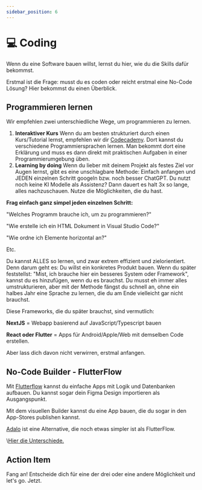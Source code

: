 ```yaml
---
sidebar_position: 6
---
```


# 💻 Coding

<Admonition type="info" icon="🤯">
  Wenn du eine Software bauen willst, lernst du hier, wie du die Skills dafür
  bekommst.
</Admonition>

Erstmal ist die Frage: musst du es coden oder reicht erstmal eine No-Code Lösung?
Hier bekommst du einen Überblick.

## Programmieren lernen

Wir empfehlen zwei unterschiedliche Wege, um programmieren zu lernen.

1. **Interaktiver Kurs**
   Wenn du am besten strukturiert durch einen Kurs/Tutorial lernst, empfehlen wir dir [Codecademy](https://codecademy.com). Dort kannst du verschiedene Programmiersprachen lernen. Man bekommt dort eine Erklärung und muss es dann direkt mit praktischen Aufgaben in einer Programmierumgebung üben.
2. **Learning by doing**
   Wenn du lieber mit deinem Projekt als festes Ziel vor Augen lernst, gibt es eine unschlagbare Methode: Einfach anfangen und JEDEN einzelnen Schritt googeln bzw. noch besser ChatGPT. Du nutzt noch keine KI Modelle als Assistenz? Dann dauert es halt 3x so lange, alles nachzuschauen. Nutze die Möglichkeiten, die du hast.

**Frag einfach ganz simpel jeden einzelnen Schritt:**

"Welches Programm brauche ich, um zu programmieren?"

"Wie erstelle ich ein HTML Dokument in Visual Studio Code?"

"Wie ordne ich Elemente horizontal an?"

Etc.

Du kannst ALLES so lernen, und zwar extrem effizient und zielorientiert. Denn darum geht es: Du willst ein konkretes Produkt bauen. Wenn du später feststellst: "Mist, ich brauche hier ein besseres System oder Framework", kannst du es hinzufügen, wenn du es brauchst. Du musst eh immer alles umstrukturieren, aber mit der Methode fängst du schnell an, ohne ein halbes Jahr eine Sprache zu lernen, die du am Ende vielleicht gar nicht brauchst.

Diese Frameworks, die du später brauchst, sind vermutlich:

**NextJS** = Webapp basierend auf JavaScript/Typescript bauen

**React oder Flutter** = Apps für Android/Apple/Web mit demselben Code erstellen.

Aber lass dich davon nicht verwirren, erstmal anfangen.

## No-Code Builder - FlutterFlow

Mit [Flutterflow](https://flutterflow.io/) kannst du einfache Apps mit Logik und Datenbanken aufbauen. Du kannst sogar dein Figma Design importieren als Ausgangspunkt.

Mit dem visuellen Builder kannst du eine App bauen, die du sogar in den App-Stores publishen kannst.

[Adalo](https://www.adalo.com/) ist eine Alternative, die noch etwas simpler ist als FlutterFlow.

\\[Hier die Unterschiede.](https://www.youtube.com/watch?v=HNwSEo0PBQ4)

## Action Item

Fang an! Entscheide dich für eine der drei oder eine andere Möglichkeit und let's go. Jetzt.

